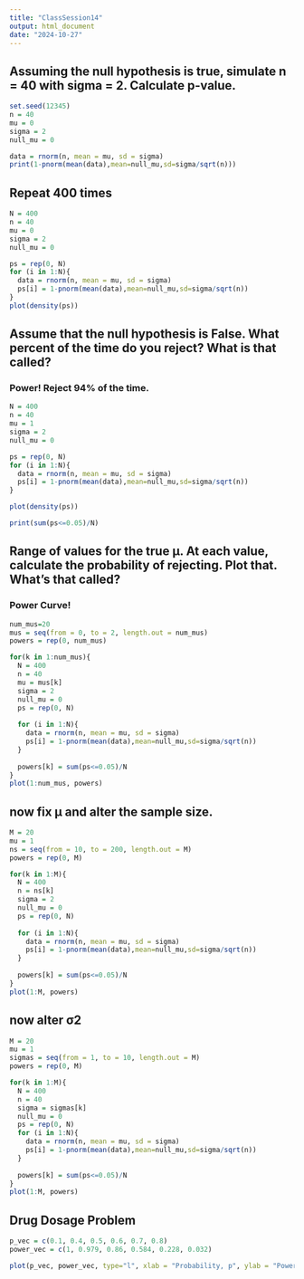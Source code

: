 ```yaml
---
title: "ClassSession14"
output: html_document
date: "2024-10-27"
---
```


## Assuming the null hypothesis is true, simulate n = 40 with sigma = 2. Calculate p-value.

```r
set.seed(12345)
n = 40
mu = 0
sigma = 2
null_mu = 0

data = rnorm(n, mean = mu, sd = sigma)
print(1-pnorm(mean(data),mean=null_mu,sd=sigma/sqrt(n)))
```

## Repeat 400 times

```r
N = 400
n = 40
mu = 0
sigma = 2
null_mu = 0

ps = rep(0, N)
for (i in 1:N){
  data = rnorm(n, mean = mu, sd = sigma)
  ps[i] = 1-pnorm(mean(data),mean=null_mu,sd=sigma/sqrt(n))
}
plot(density(ps))
```

## Assume that the null hypothesis is False. What percent of the time do you reject? What is that called?
### Power! Reject 94% of the time. 
```r

N = 400
n = 40
mu = 1
sigma = 2
null_mu = 0

ps = rep(0, N)
for (i in 1:N){
  data = rnorm(n, mean = mu, sd = sigma)
  ps[i] = 1-pnorm(mean(data),mean=null_mu,sd=sigma/sqrt(n))
}

plot(density(ps))

print(sum(ps<=0.05)/N)
```

## Range of values for the true μ. At each value, calculate the probability of rejecting. Plot that. What’s that called?
### Power Curve!
```r
num_mus=20
mus = seq(from = 0, to = 2, length.out = num_mus)
powers = rep(0, num_mus)

for(k in 1:num_mus){
  N = 400
  n = 40
  mu = mus[k]
  sigma = 2
  null_mu = 0
  ps = rep(0, N)
  
  for (i in 1:N){
    data = rnorm(n, mean = mu, sd = sigma)
    ps[i] = 1-pnorm(mean(data),mean=null_mu,sd=sigma/sqrt(n))
  }
  
  powers[k] = sum(ps<=0.05)/N
}
plot(1:num_mus, powers)
```

## now fix μ and alter the sample size.
```r

M = 20
mu = 1
ns = seq(from = 10, to = 200, length.out = M)
powers = rep(0, M)

for(k in 1:M){ 
  N = 400
  n = ns[k] 
  sigma = 2 
  null_mu = 0
  ps = rep(0, N)
  
  for (i in 1:N){
    data = rnorm(n, mean = mu, sd = sigma)
    ps[i] = 1-pnorm(mean(data),mean=null_mu,sd=sigma/sqrt(n))
  }
  
  powers[k] = sum(ps<=0.05)/N
}
plot(1:M, powers)
```

## now alter σ2
```r
M = 20
mu = 1
sigmas = seq(from = 1, to = 10, length.out = M)
powers = rep(0, M)

for(k in 1:M){ 
  N = 400
  n = 40
  sigma = sigmas[k]
  null_mu = 0
  ps = rep(0, N)
  for (i in 1:N){
    data = rnorm(n, mean = mu, sd = sigma)
    ps[i] = 1-pnorm(mean(data),mean=null_mu,sd=sigma/sqrt(n))
  }
  
  powers[k] = sum(ps<=0.05)/N
}
plot(1:M, powers)
```

## Drug Dosage Problem
```r
p_vec = c(0.1, 0.4, 0.5, 0.6, 0.7, 0.8)
power_vec = c(1, 0.979, 0.86, 0.584, 0.228, 0.032)

plot(p_vec, power_vec, type="l", xlab = "Probability, p", ylab = "Power")

```
